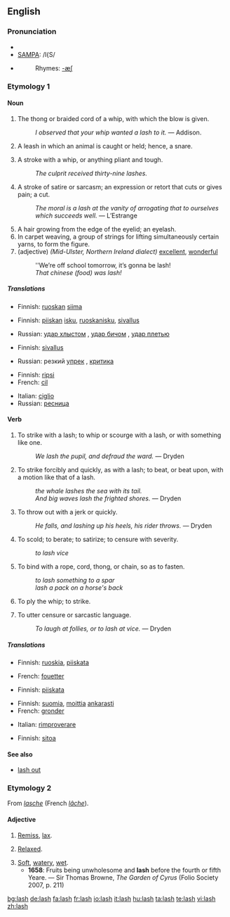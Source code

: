{{wikipedia|dab=lash}}
==English==

===Pronunciation===
*{{IPA|/læʃ/}}
*[[w:SAMPA|SAMPA]]: /l{S/
*{{audio|en-us-lash.ogg|Audio (US)}}
*:Rhymes: [[Rhymes:English:-æʃ|-æʃ]]

===Etymology 1===

====Noun====
{{en-noun|es}}

# The thong or braided cord of a whip, with which the blow is given.
#:''I observed that your whip wanted a lash to it.'' &mdash; Addison.
# {{obsolete}} A leash in which an animal is caught or held; hence, a snare.
# A stroke with a whip, or anything pliant and tough.
#:''The culprit received thirty-nine lashes.''
# A stroke of satire or sarcasm; an expression or retort that cuts or gives pain; a cut.
#:''The moral is a lash at the vanity of arrogating that to ourselves which succeeds well.'' &mdash; L’Estrange
# A hair growing from the edge of the eyelid; an eyelash.
# In carpet weaving, a group of strings for lifting simultaneously certain yarns, to form the figure.
# (adjective) ''(Mid-Ulster, Northern Ireland dialect)'' [[excellent]], [[wonderful]]
#:''We’re off school tomorrow, it’s gonna be lash!
#:''That chinese (food) was lash!''

=====Translations=====
{{trans-top|thong of a whip}}
*Finnish: [[ruoskan]] [[siima]]
{{trans-mid}}
{{trans-bottom}}

{{trans-top|obsolete: a snare}}
{{trans-mid}}
{{trans-bottom}}

{{trans-top|stroke with a whip}}
*Finnish: [[piiskan]] [[isku]], [[ruoskanisku]], [[sivallus]]
{{trans-mid}}
*Russian: [[удар хлыстом]] {{m}}, [[удар бичом]] {{m}}, [[удар плетью]] {{m}}
{{trans-bottom}}

{{trans-top|stroke of satire or sarcasm}}
*Finnish: [[sivallus]]
{{trans-mid}}
*Russian: резкий [[упрек]] {{m}}, [[критика]] {{f}}
{{trans-bottom}}

{{trans-top|hair growing from the eyelid}}
*Finnish: [[ripsi]]
*French: [[cil]] {{m}}
{{trans-mid}}
*Italian: [[ciglio]] {{m}}
*Russian: [[ресница]] {{f}}
{{trans-bottom}}

{{trans-top|group of strings for lifting certain yarns}}
{{trans-mid}}
{{trans-bottom}}

====Verb====
{{en-verb|lash|es}}

# {{transitive}} To strike with a lash; to whip or scourge with a lash, or with something like one.
#:''We lash the pupil, and defraud the ward.'' &mdash; Dryden
# {{transitive}} To strike forcibly and quickly, as with a lash; to beat, or beat upon, with a motion like that of a lash.
#:''the whale lashes the sea with its tail.''
#:''And big waves lash the frighted shores.'' &mdash; Dryden
# {{transitive}} To throw out with a jerk or quickly.
#:''He falls, and lashing up his heels, his rider throws.'' &mdash; Dryden
# {{transitive}} To scold; to berate; to satirize; to censure with severity.
#:''to lash vice''
# {{transitive}} To bind with a rope, cord, thong, or chain, so as to fasten.
#:''to lash something to a spar''
#:''lash a pack on a horse's back''
# {{intransitive}} To ply the whip; to strike.
# {{intransitive}} To utter censure or sarcastic language.
#:''To laugh at follies, or to lash at vice.'' &mdash; Dryden

=====Translations=====
{{trans-top|strike with a lash}}
*Finnish: [[ruoskia]], [[piiskata]]
{{trans-mid}}
*French: [[fouetter]]
{{trans-bottom}}

{{trans-top|strike forcibly, beat as if with a lash}}
*Finnish: [[piiskata]]
{{trans-mid}}
{{trans-bottom}}

{{trans-top|throw out with a jerk}}
{{trans-mid}}
{{trans-bottom}}

{{trans-top|scold}}
*Finnish: [[suomia]], [[moittia]] [[ankarasti]]
*French: [[gronder]]
{{trans-mid}}
*Italian: [[rimproverare]]
{{trans-bottom}}

{{trans-top|bind with a rope}}
*Finnish: [[sitoa]]
{{trans-mid}}
{{trans-bottom}}

{{trans-top|ply the whip}}
{{trans-mid}}
{{trans-bottom}}

{{trans-top|utter censure}}
{{trans-mid}}
{{trans-bottom}}

====See also====
*[[lash out]]

===Etymology 2===
From {{OF.}} ''[[lasche]]'' (French ''[[lâche]]'').

====Adjective====
{{en-adj}}

# {{obsolete}} [[remiss|Remiss]], [[lax]].
# {{obsolete}} [[relaxed|Relaxed]].
# [[soft|Soft]], [[watery]], [[wet]].
#*'''1658''': Fruits being unwholesome and '''lash''' before the fourth or fifth Yeare. — Sir Thomas Browne, ''The Garden of Cyrus'' (Folio Society 2007, p. 211)

[[bg:lash]]
[[de:lash]]
[[fa:lash]]
[[fr:lash]]
[[io:lash]]
[[it:lash]]
[[hu:lash]]
[[ta:lash]]
[[te:lash]]
[[vi:lash]]
[[zh:lash]]